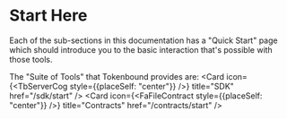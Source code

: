 
# Start Here

Each of the sub-sections in this documentation has a "Quick Start" page which should introduce you to the basic interaction that's possible with those tools.

The "Suite of Tools" that Tokenbound provides are:
<Cards>
  <Card
    icon={<TbServerCog style={{placeSelf: "center"}} />}
    title="SDK"
    href="/sdk/start"
  />
    <Card
    icon={<FaFileContract style={{placeSelf: "center"}} />}
    title="Contracts"
    href="/contracts/start"
  />
</Cards>
